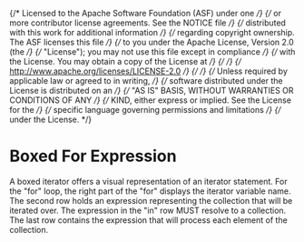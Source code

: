 {/* Licensed to the Apache Software Foundation (ASF) under one */}
{/* or more contributor license agreements. See the NOTICE file */}
{/* distributed with this work for additional information */}
{/* regarding copyright ownership. The ASF licenses this file */}
{/* to you under the Apache License, Version 2.0 (the */}
{/* "License"); you may not use this file except in compliance */}
{/* with the License. You may obtain a copy of the License at */}
{/*  */}
{/* http://www.apache.org/licenses/LICENSE-2.0 */}
{/*  */}
{/* Unless required by applicable law or agreed to in writing, */}
{/* software distributed under the License is distributed on an */}
{/* "AS IS" BASIS, WITHOUT WARRANTIES OR CONDITIONS OF ANY */}
{/* KIND, either express or implied. See the License for the */}
{/* specific language governing permissions and limitations */}
{/* under the License. */}


<Meta title="MDX/Every" of={For} />

# Boxed For Expression

A boxed iterator offers a visual representation of an iterator statement.
For the "for" loop, the right part of the "for" displays the iterator variable name. The second row holds an expression representing the collection that will be iterated over. The expression in the "in" row MUST resolve to a collection.
The last row contains the expression that will process each element of the collection.
